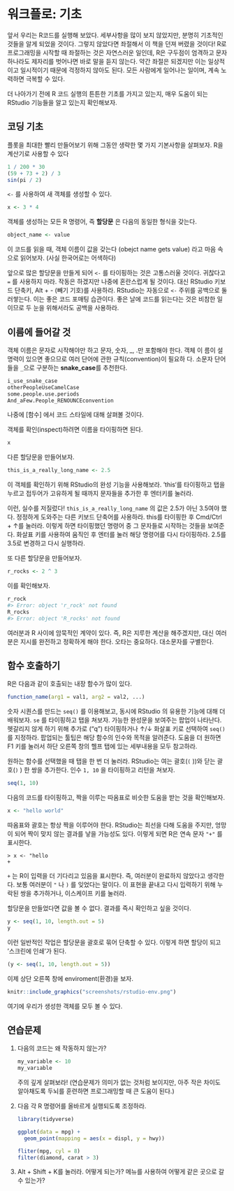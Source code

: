 # 워크플로: 기초 {#workflow-basics}

앞서 우리는 R코드를 실행해 보았다. 세부사항을 많이 보지 않았지만, 분명히 기초적인 것들을 알게 되었을 것이다. 그렇지 않았다면 좌절해서 이 책을 던져 버렸을 것이다! R로 프로그래밍을 시작할 때 좌절하는 것은 자연스러운 일인데, R은 구두점이 엄격하고 문자 하나라도 제자리를 벗어나면 바로 말을 듣지 않는다. 약간 좌절은 되겠지만 이는 일상적이고 일시적이기 때문에 걱정하지 않아도 된다. 모든 사람에게 일어나는 일이며, 계속 노력하면 극복할 수 있다. 

더 나아가기 전에 R 코드 실행의 튼튼한 기초를 가지고 있는지, 매우 도움이 되는 RStudio 기능들을 알고 있는지 확인해보자.

## 코딩 기초

플롯을 최대한 빨리 만들어보기 위해 그동안 생략한 몇 가지 기본사항을 살펴보자. R을 계산기로 사용할 수 있다

```r
1 / 200 * 30
(59 + 73 + 2) / 3
sin(pi / 2)
```

`<-` 를 사용하여 새 객체를 생성할 수 있다.

```r
x <- 3 * 4
```

객체를 생성하는 모든 R 명령어, 즉 **할당문** 은 다음의 동일한 형식을 갖는다.

```r
object_name <- value
```


이 코드를 읽을 때, 객체 이름이 값을 갖는다 (obejct name gets value) 라고 마음 속으로 읽어보자. (사실 한국어로는 어색하다)

앞으로 많은 할당문을 만들게 되어 `<-` 를 타이핑하는 것은 고통스러울 것이다. 귀찮다고 `=` 를 사용하지 마라. 작동은 하겠지만 나중에 혼란스럽게 될 것이다. 대신 RStudio 키보드 단축키, Alt + - (빼기 기호)를 사용하라. RStudio는 자동으로 `<-`  주위를 공백으로 둘러쌓는다. 이는 좋은 코드 포매팅 습관이다. 좋은 날에 코드를 읽는다는 것은 비참한 일이므로 두 눈을 위해서라도 공백을 사용하라.


## 이름에 들어갈 것

객체 이름은 문자로 시작해야만 하고 문자, 숫자, _, .만 포함해야 한다. 객체 이
름이 설명력이 있으면 좋으므로 여러 단어에 관한 규칙(convention)이 필요하
다. 소문자 단어들을 `_`으로 구분하는 **snake_case**를 추천한다.

```r
i_use_snake_case
otherPeopleUseCamelCase
some.people.use.periods
And_aFew.People_RENOUNCEconvention
```

나중에 [함수] 에서 코드 스타일에 대해 살펴볼 것이다.

객체를 확인(inspect)하려면 이름을 타이핑하면 된다.

```r
x
```

다른 할당문을 만들어보자.

```r
this_is_a_really_long_name <- 2.5
```

이 객체를 확인하기 위해 RStudio의 완성 기능을 사용해보라. ’this‘를 타이핑하고 탭을 누르고 접두어가 고유하게 될 때까지 문자들을 추가한 후 엔터키를 눌러라.

이런, 실수를 저질렀다! `this_is_a_really_long_name` 의 값은 2.5가 아닌 3.5여야 했다. 정정하게 도와주는 다른 키보드 단축어를 사용하라. this를 타이핑한 후 Cmd/Ctrl + ↑를 눌러라. 이렇게 하면 타이핑했던 명령어 중 그 문자들로 시작하는 것들을 보여준다. 화살표 키를 사용하여 움직인 후 엔터를 눌러 해당 명령어를 다시 타이핑하라. 2.5를 3.5로 변경하고 다시 실행하라. 

또 다른 할당문을 만들어보자.

```r
r_rocks <- 2 ^ 3
```

이를 확인해보자.

```r
r_rock
#> Error: object 'r_rock' not found
R_rocks
#> Error: object 'R_rocks' not found
```

여러분과 R 사이에 암묵적인 계약이 있다. 즉, R은 지루한 계산을 해주겠지만, 대신 여러분은 지시를 완전하고 정확하게 해야 한다. 오타는 중요하다. 대소문자를 구별한다.

## 함수 호출하기

R은 다음과 같이 호출되는 내장 함수가 많이 있다.

```r
function_name(arg1 = val1, arg2 = val2, ...)
```

숫자 시퀀스를 만드는 `seq()` 를 이용해보고, 동시에 RStudio 의 유용한 기능에 대해 더 배워보자. `se` 를 타이핑하고 탭을 쳐보자. 가능한 완성문을 보여주는 팝업이 나타난다. 헷갈리지 않게 하기 위해 추가로 ("q") 타이핑하거나 ↑/↓ 화살표 키로 선택하여 `seq()` 를 지정하라. 팝업되는 툴팁은 해당 함수의 인수와 목적을 알려준다. 도움을 더 원하면 F1 키를 눌러서 하단 오른쪽 창의 헬프 탭에 있는 세부내용을 모두 참고하라. 

원하는 함수를 선택했을 때 탭을 한 번 더 눌러라. RStudio는 여는 괄호(`(` ))와 닫는 괄호(`)` ) 한 쌍을 추가한다. 인수 `1, 10` 을 타이핑하고 리턴을 쳐보자.

```r
seq(1, 10)
```

다음의 코드를 타이핑하고, 짝을 이루는 따옴표로 비슷한 도움을 받는 것을 확인해보자.

```r
x <- "hello world"
```

따옴표와 괄호는 항상 짝을 이루어야 한다. RStudio는 최선을 다해 도움을 주지만, 엉망이 되어 짝이 맞지 않는 결과를 낳을 가능성도 있다. 이렇게 되면 R은 연속 문자 `"+"` 를 표시한다. 

```
> x <- "hello
+
```

`+` 는 R이 입력을 더 기다리고 있음을 표시한다. 즉, 여러분이 완료하지 않았다고 생각한다. 보통 여러분이 `"` 나 `)` 를 잊었다는 말이다. 이 표현을 끝내고 다시 입력하기 위해 누락된 쌍을 추가하거나, 이스케이프 키를 눌러라.

할당문을 만들었다면 값을 볼 수 없다. 결과를 즉시 확인하고 싶을 것이다.

```r
y <- seq(1, 10, length.out = 5)
y
```

이런 일반적인 작업은 할당문을 괄호로 묶어 단축할 수 있다. 이렇게 하면 할당이 되고 '스크린에 인쇄'가 된다.

```r
(y <- seq(1, 10, length.out = 5))
```

이제 상단 오른쪽 창에 enviroment(환경)을 보자.

```r
knitr::include_graphics("screenshots/rstudio-env.png")
```


여기에 우리가 생성한 객체를 모두 볼 수 있다.

## 연습문제

1.  다음의 코드는 왜 작동하지 않는가?

    ```r
    my_variable <- 10
    my_varıable
    ```
    
    주의 깊게 살펴보라! (연습문제가 의미가 없는 것처럼 보이지만, 아주 작은 차이도 알아채도록 두뇌를 훈련하면 프로그래밍할 때 큰 도움이 된다.)
    
1.  다음 각 R 명령어를 올바르게 실행되도록 조정하라.

    ```r
    library(tidyverse)

    ggplot(data = mpg) + 
      geom_point(mapping = aes(x = displ, y = hwy))
    
    fliter(mpg, cyl = 8)
    filter(diamond, carat > 3)
    ```
    
1.  Alt + Shift + K를 눌러라. 어떻게 되는가? 메뉴를 사용하여 어떻게 같은 곳으로 갈 수 있는가?

